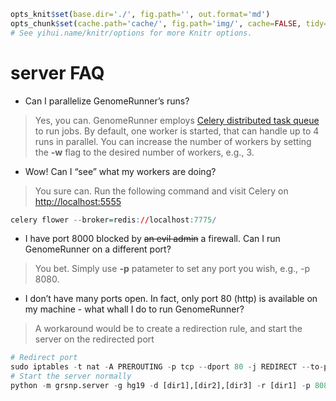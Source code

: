 ```r

opts_knit$set(base.dir='./', fig.path='', out.format='md')
opts_chunk$set(cache.path='cache/', fig.path='img/', cache=FALSE, tidy=TRUE, fig.keep='high', echo=TRUE, dpi=300, out.width=700, prompt=FALSE, comment='##', results='markup', eval=FALSE)
# See yihui.name/knitr/options for more Knitr options.
```

server FAQ
========================================================

* Can I parallelize GenomeRunner's runs?

> Yes, you can. GenomeRunner employs [Celery distributed task queue](https://github.com/mher/flower) to run jobs. By default, one worker is started, that can handle up to 4 runs in parallel. You can increase the number of workers by setting the **-w** flag to the desired number of workers, e.g., 3.

* Wow! Can I "see" what my workers are doing?

> You sure can. Run the following command and visit Celery on [http://localhost:5555](http://localhost:5555)
```r
celery flower --broker=redis://localhost:7775/
```

* I have port 8000 blocked by ~~an evil admin~~ a firewall. Can I run GenomeRunner on a different port?

> You bet. Simply use **-p** patameter to set any port you wish, e.g., -p 8080.

* I don't have many ports open. In fact, only port 80 (http) is available on my machine - what whall I do to run GenomeRunner?

> A workaround would be to create a redirection rule, and start the server on the redirected port
```r
# Redirect port
sudo iptables -t nat -A PREROUTING -p tcp --dport 80 -j REDIRECT --to-ports 8080
# Start the server normally
python -m grsnp.server -g hg19 -d [dir1],[dir2],[dir3] -r [dir1] -p 8080
```

